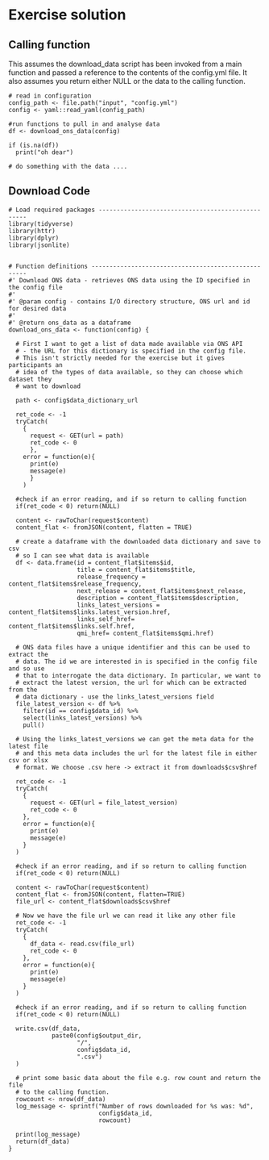 # Exercise solution

## Calling function
This assumes the download_data script has been invoked from a main function and passed a reference to the contents of the config.yml file. It also assumes you return either NULL or the data to the calling function.

```
# read in configuration
config_path <- file.path("input", "config.yml")
config <- yaml::read_yaml(config_path)

#run functions to pull in and analyse data
df <- download_ons_data(config)

if (is.na(df)) 
  print("oh dear")
  
# do something with the data ....
```

## Download Code

```
# Load required packages --------------------------------------------------
library(tidyverse)
library(httr)
library(dplyr)
library(jsonlite)


# Function definitions ----------------------------------------------------
#' Download ONS data - retrieves ONS data using the ID specified in the config file
#'
#' @param config - contains I/O directory structure, ONS url and id for desired data
#'
#' @return ons_data as a dataframe
download_ons_data <- function(config) {

  # First I want to get a list of data made available via ONS API
  # - the URL for this dictionary is specified in the config file.
  # This isn't strictly needed for the exercise but it gives participants an
  # idea of the types of data available, so they can choose which dataset they
  # want to download
  
  path <- config$data_dictionary_url

  ret_code <- -1
  tryCatch(
    {
      request <- GET(url = path)
      ret_code <- 0
      },
    error = function(e){
      print(e)
      message(e)
      }
    )

  #check if an error reading, and if so return to calling function
  if(ret_code < 0) return(NULL)

  content <- rawToChar(request$content)
  content_flat <- fromJSON(content, flatten = TRUE)

  # create a dataframe with the downloaded data dictionary and save to csv
  # so I can see what data is available
  df <- data.frame(id = content_flat$items$id,
                   title = content_flat$items$title,
                   release_frequency = content_flat$items$release_frequency,
                   next_release = content_flat$items$next_release,
                   description = content_flat$items$description,
                   links_latest_versions = content_flat$items$links.latest_version.href,
                   links_self_href= content_flat$items$links.self.href,
                   qmi_href= content_flat$items$qmi.href)
                   
  # ONS data files have a unique identifier and this can be used to extract the
  # data. The id we are interested in is specified in the config file and so use
  # that to interrogate the data dictionary. In particular, we want to
  # extract the latest version, the url for which can be extracted from the
  # data dictionary - use the links_latest_versions field
  file_latest_version <- df %>%
    filter(id == config$data_id) %>%
    select(links_latest_versions) %>%
    pull()

  # Using the links_latest_versions we can get the meta data for the latest file
  # and this meta data includes the url for the latest file in either csv or xlsx
  # format. We choose .csv here -> extract it from downloads$csv$href

  ret_code <- -1
  tryCatch(
    {
      request <- GET(url = file_latest_version)
      ret_code <- 0
    },
    error = function(e){
      print(e)
      message(e)
    }
  )

  #check if an error reading, and if so return to calling function
  if(ret_code < 0) return(NULL)

  content <- rawToChar(request$content)
  content_flat <- fromJSON(content, flatten=TRUE)
  file_url <- content_flat$downloads$csv$href

  # Now we have the file url we can read it like any other file
  ret_code <- -1
  tryCatch(
    {
      df_data <- read.csv(file_url)
      ret_code <- 0
    },
    error = function(e){
      print(e)
      message(e)
    }
  )

  #check if an error reading, and if so return to calling function
  if(ret_code < 0) return(NULL)

  write.csv(df_data,
            paste0(config$output_dir,
                   "/",
                   config$data_id,
                   ".csv")
  )

  # print some basic data about the file e.g. row count and return the file
  # to the calling function.
  rowcount <- nrow(df_data)
  log_message <- sprintf("Number of rows downloaded for %s was: %d",
                         config$data_id,
                         rowcount)

  print(log_message)
  return(df_data)
}

```
